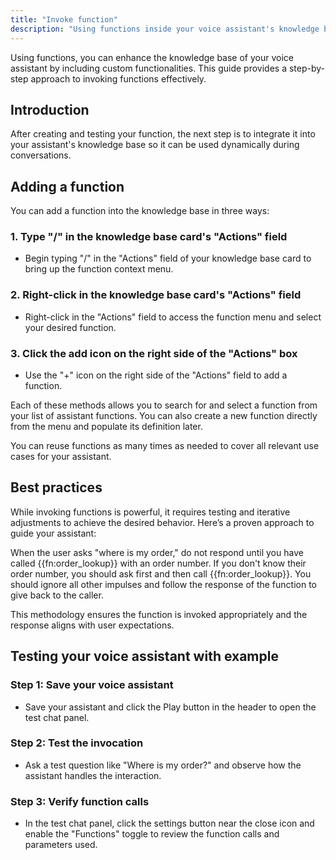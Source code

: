```yaml
---
title: "Invoke function"
description: "Using functions inside your voice assistant's knowledge base."
---
```


Using functions, you can enhance the knowledge base of your voice assistant by including custom functionalities. This guide provides a step-by-step approach to invoking functions effectively.

## Introduction

After creating and testing your function, the next step is to integrate it into your assistant's knowledge base so it can be used dynamically during conversations.

## Adding a function

You can add a function into the knowledge base in three ways:

### 1. Type "/" in the knowledge base card's "Actions" field
   - Begin typing "/" in the "Actions" field of your knowledge base card to bring up the function context menu.

### 2. Right-click in the knowledge base card's "Actions" field
   - Right-click in the "Actions" field to access the function menu and select your desired function.

### 3. Click the add icon on the right side of the "Actions" box
   - Use the "+" icon on the right side of the "Actions" field to add a function.

Each of these methods allows you to search for and select a function from your list of assistant functions. You can also create a new function directly from the menu and populate its definition later.

You can reuse functions as many times as needed to cover all relevant use cases for your assistant.

## Best practices

While invoking functions is powerful, it requires testing and iterative adjustments to achieve the desired behavior. Here’s a proven approach to guide your assistant:

When the user asks "where is my order," do not respond until you have called {{fn:order_lookup}} with an order number. If you don't know their order number, you should ask first and then call {{fn:order_lookup}}. You should ignore all other impulses and follow the response of the function to give back to the caller.

This methodology ensures the function is invoked appropriately and the response aligns with user expectations.

## Testing your voice assistant with example

### Step 1: Save your voice assistant
   - Save your assistant and click the Play button in the header to open the test chat panel.

### Step 2: Test the invocation
   - Ask a test question like "Where is my order?" and observe how the assistant handles the interaction.

### Step 3: Verify function calls
   - In the test chat panel, click the settings button near the close icon and enable the "Functions" toggle to review the function calls and parameters used.
